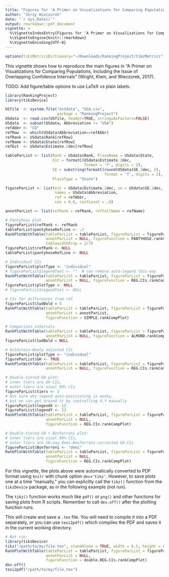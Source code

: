 ```yaml
---
title: "Figures for 'A Primer on Visualizations for Comparing Populations...'"
author: "Jerzy Wieczorek"
date: "`r Sys.Date()`"
output: rmarkdown::pdf_document
vignette: >
  %\VignetteIndexEntry{Figures for 'A Primer on Visualizations for Comparing Populations...'}
  %\VignetteEngine{knitr::rmarkdown}
  %\VignetteEncoding{UTF-8}
---
```


```r
options(tikzMetricsDictionary="~/Downloads/RankingProject/tikzMetrics")
```

This vignette shows how to reproduce the main figures in "A Primer on Visualizations for Comparing Populations, Including the Issue of Overlapping Confidence Intervals" (Wright, Klein, and Wieczorek, 2017).

TODO: Add figure/table options to use LaTeX vs plain labels.

```r
library(RankingProject)
library(tikzDevice)

USfile  <- system.file("extdata", "USA.csv",
                       package = "RankingProject")
USdata  <- read.csv(USfile, header=TRUE, stringsAsFactors=FALSE)
USdata  <- subset(USdata, Abbreviation != "USA")
refAbbr <- "CO"
refRow  <- which(USdata$Abbreviation==refAbbr)
refRank <- USdata$Rank[refRow]
refName <- USdata$State[refRow]
refEst  <- USdata$Estimate.2dec[refRow]

tableParList <- list(Rank = USdata$Rank, PlaceName = USdata$State, 
                     Est = formatC(USdata$Estimate.2dec,
                                   format = 'f', digits = 2),
                     SE = substring(formatC(round(USdata$SE.2dec, 2),
                                            format = 'f', digits = 2), 2),
                     PlaceType = "State")

figureParList <- list(est = USdata$Estimate.2dec, se = USdata$SE.2dec,
                      names = USdata$Abbreviation, 
                      ref = refAbbr,
                      cex = 0.6, confLevel = .9)

annotParList <- list(refRank = refRank, refFullName = refName)

# Pantyhose plot
figureParList$refRank <- refRank
tableParList$pantyhoseRefLine <- .7
RankPlotWithTable(tableParList = tableParList, figureParList = figureParList,
                  annotParList = NULL, figureFunction = PANTYHOSE.rankCompPlot,
                  tablewidthProp = 2/7)
figureParList$refRank <- NULL
tableParList$pantyhoseRefLine <- NULL

# Individual CIs
figureParList$plotType <- "individual"
# figureParList$legendText <- ""  # can remove auto-legend this way
RankPlotWithTable(tableParList = tableParList, figureParList = figureParList,
                  annotParList = NULL, figureFunction = REG.CIs.rankCompPlot)
figureParList$plotType <- NULL
# figureParList$legendText <- NULL

# CIs for differences from ref
figureParList$lwdBold = 5
RankPlotWithTable(tableParList = tableParList, figureParList = figureParList,
                  annotParList = annotParList,
                  figureFunction = SIMPLE.rankCompPlot)

# Comparison intervals
RankPlotWithTable(tableParList = tableParList, figureParList = figureParList,
                  annotParList = NULL, figureFunction = ALMOND.rankCompPlot)
figureParList$lwdBold = NULL

# Goldstein-Healy adjusted CIs
figureParList$plotType <- "individual"
figureParList$GH <- TRUE
RankPlotWithTable(tableParList = tableParList, figureParList = figureParList,
                  annotParList = NULL, figureFunction = REG.CIs.rankCompPlot)

# Double-tiered GH plot:
# inner tiers are GH CIs,
# outer tiers are usual 90% CIs
figureParList$tiers <- 2
# Not sure why legend auto-positioning is wonky,
# but we can get around it by controlling X,Y manually
figureParList$legendX <- 12
figureParList$legendY <- 53
RankPlotWithTable(tableParList = tableParList, figureParList = figureParList,
                  annotParList = NULL,
                  figureFunction = REG.CIs.rankCompPlot)

# Double-tiered GH + Bonferroni plot:
# inner tiers are usual 90% CIs,
# outer tiers are 50-way demi-Bonferroni-corrected GH CIs
figureParList$Bonferroni <- "demi"
RankPlotWithTable(tableParList = tableParList, figureParList = figureParList,
                  annotParList = NULL,
                  figureFunction = REG.CIs.rankCompPlot)
```

For this vignette, the plots above were automatically converted to PDF format using `knitr` with chunk option `dev='tikz'`. However, to save plots one at a time "manually," you can explicitly call the `tikz()` function from the `tikzDevice` package, as in the following example (not run).

The `tikz()` function works much like `pdf()` or `png()` and other functions for saving plots from R scripts. Remember to call `dev.off()` after the plotting function runs.

This will create and save a `.tex` file. You will need to compile it into a PDF separately, or you can use `texi2pdf()` which compiles the PDF and saves it in the current working directory.

```r
# Not run:
library(tikzDevice)
tikz("/path/to/my/file.tex", standAlone = TRUE, width = 6.5, height = 8)
RankPlotWithTable(tableParList = tableParList, figureParList = figureParList,
                  annotParList = NULL,
                  figureFunction = double.REG.CIs.rankCompPlot)
dev.off()
texi2pdf("/path/to/my/file.tex")
```

